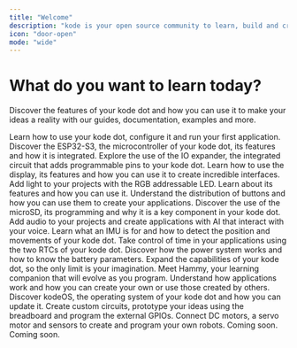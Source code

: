 ```yaml
---
title: "Welcome"
description: "kode is your open source community to learn, build and create your ideas."
icon: "door-open"
mode: "wide"
---
```


# What do you want to learn today?
Discover the features of your kode dot and how you can use it to make your ideas a reality with our guides, documentation, examples and more.	

<Columns cols={3}>
  <Card title="Quickstart" icon="stairs" href="/en/kode-dot/quickstart">
    Learn how to use your kode dot, configure it and run your first application.
  </Card>
  <Card title="ESP32-S3" icon="microchip" href="/en/kode-dot/esp32s3">
    Discover the ESP32-S3, the microcontroller of your kode dot, its features and how it is integrated.
  </Card>
  <Card title="IO Expander" icon="expand" href="/en/kode-dot/io-expander">
    Explore the use of the IO expander, the integrated circuit that adds programmable pins to your kode dot.
  </Card>
  <Card title="Display" icon="display" href="/en/kode-dot/display"> 
    Learn how to use the display, its features and how you can use it to create incredible interfaces.
  </Card>
  <Card title="Addressable LED" icon="lightbulb" href="/en/kode-dot/addresable-led">
    Add light to your projects with the RGB addressable LED. Learn about its features and how you can use it.
  </Card>
  <Card title="Buttons" icon="circle-dot" href="/en/kode-dot/buttons">
    Understand the distribution of buttons and how you can use them to create your applications.
  </Card>
  <Card title="MicroSD" icon="sd-card" href="/en/kode-dot/microsd">
    Discover the use of the microSD, its programming and why it is a key component in your kode dot.
  </Card>
  <Card title="Audio" icon="play" href="/en/kode-dot/audio/overview">
    Add audio to your projects and create applications with AI that interact with your voice.
  </Card>
  <Card title="IMU" icon="compass" href="/en/kode-dot/imu">
    Learn what an IMU is for and how to detect the position and movements of your kode dot.
  </Card>
  <Card title="RTC" icon="clock" href="/en/kode-dot/rtc">
    Take control of time in your applications using the two RTCs of your kode dot.
  </Card>
  <Card title="Power" icon="power-off" href="/en/kode-dot/power">
    Discover how the power system works and how to know the battery parameters.
  </Card>
  <Card title="Connectors" icon="link" href="/en/kode-dot/connectors">
    Expand the capabilities of your kode dot, so the only limit is your imagination.
  </Card>

  <Card title="Hammy" icon="star" href="/en/kodeOS/hammy">
    Meet Hammy, your learning companion that will evolve as you program.
  </Card>
  <Card title="Apps" icon="shapes" href="/en/kodeOS/apps">
    Understand how applications work and how you can create your own or use those created by others.
  </Card>
  <Card title="Firmware" icon="file-arrow-up" href="/en/kodeOS/firmware">
    Discover kodeOS, the operating system of your kode dot and how you can update it.
  </Card>

  <Card title="Maker Module" icon="microchip" href="/en/external-modules/maker">
    Create custom circuits, prototype your ideas using the breadboard and program the external GPIOs.
  </Card>
  <Card title="Inventor Module" icon="robot" href="/en/external-modules/inventor">
    Connect DC motors, a servo motor and sensors to create and program your own robots.
  </Card>
  <Card title="Camera Module" icon="camera" href="/en/external-modules/camera">
    Coming soon.
  </Card>
  <Card title="Radio Module" icon="tower-broadcast" href="/en/external-modules/radio">
    Coming soon.
  </Card>

</Columns>
